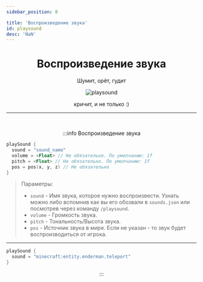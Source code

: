 ```yaml
---
sidebar_position: 8

title: 'Воспроизведение звука'
id: playsound
desc: 'NaN'
---
```


<div align="center">

# Воспроизведение звука

Шумит, орёт, гудит

<link rel="preload" as="image" href="@site/static/img/doc/titles/PlaySound0.webp" />

<div className="show">

![playsound](@site/static/img/doc/titles/PlaySound1.webp)

</div>

кричит, и не только :)

---

<br />

:::info Воспроизведение звука

<div align="left">

```kts
playSound {
  sound = "sound_name"
  volume = <Float> // Не обязательно. По умолчанию: 1f
  pitch = <Float> // Не обязательно. По умолчанию: 1f
  pos = pos(x, y, z) // Не обязательно
}
```

> Параметры:
> - `sound` - Имя звука, которое нужно воспроизвести. Узнать можно либо вспомнив как вы его обозвали
в `sounds.json` или посмотрев через команду `/playsound`.
> - `volume` - Громкость звука.
> - `pitch` - Тональность/Высота звука.
> - `pos` - Источник звука в мире. Если не указан - то звук будет воспроизводиться от игрока.

---

```kts title="Пример"
playSound {
  sound = "minecraft:entity.enderman.teleport"
}
```

</div>

:::

</div>